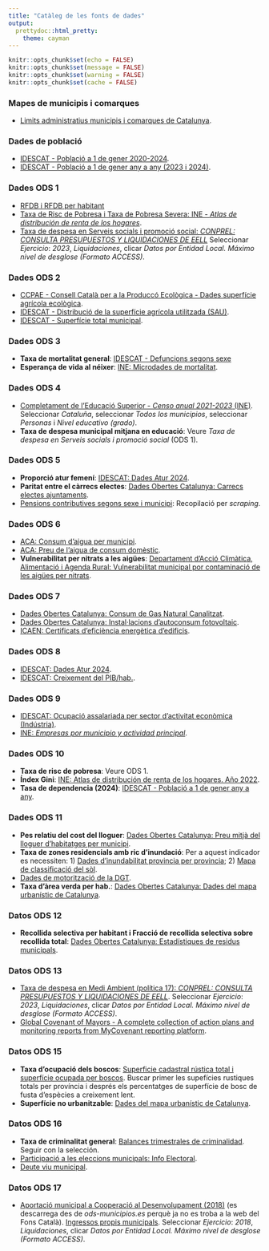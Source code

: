 ---
title: "Catàleg de les fonts de dades"
output:
  prettydoc::html_pretty:
    theme: cayman
---
<style>
.page-header{
    background-color: #BF8B2E;
    background-image: none;
    }


.main-content h3{
    color: #6f0f36;
    
}
    

</style>

```{r include=FALSE}
knitr::opts_chunk$set(echo = FALSE)
knitr::opts_chunk$set(message = FALSE)
knitr::opts_chunk$set(warning = FALSE)
knitr::opts_chunk$set(cache = FALSE)
```

<h3><b>Mapes de municipis i comarques</b></h3>

- [Limits administratius municipis i comarques de Catalunya](https://www.icgc.cat/){target="_blank"}.

<h3><b>Dades de població</b></h3>

- [IDESCAT - Població a 1 de gener 2020-2024](https://www.idescat.cat/pub/?id=pmh&n=446&lang=es&hist=taules%2Fv2%2Fpmh%2F446%2F477%2Fmun%2Fdata%3Flang%3Des%26_LAST_%3D7%5Ecl%3D1%2C1%2Fc%3D0%2Fr%3D1%2Ft%3D-1c%3B0d%2C2%2C3%2C4%2C5%2C6%3B2%2C2%2Fe%3D1){target="_blank"}.
- [IDESCAT - Població a 1 de gener any a any (2023 i 2024)](https://www.idescat.cat/pub/?id=censph&n=10&by=mun&f=zip&fi=ssv){target="_blank"}.


<h3><b>Dades ODS 1</b></h3>

- [RFDB i RFDB per habitant](https://www.idescat.cat/pub/?id=rfdbc&n=21181&lang=es){target="_blank"}
- [Taxa de Risc de Pobresa i Taxa de Pobresa Severa: INE - <i>Atlas de distribución de renta de los hogares</i>](https://www.ine.es/dynt3/inebase/index.htm?padre=7132){target="_blank"}.
- [Taxa de despesa en Serveis socials i promoció social: <i>CONPREL: CONSULTA PRESUPUESTOS Y LIQUIDACIONES DE EELL</i>](https://serviciostelematicosext.hacienda.gob.es/SGFAL/CONPREL){target="_blank"}
Seleccionar *Ejercicio*: *2023*, *Liquidaciones*, clicar *Datos por Entidad Local. Máximo nivel de desglose (Formato ACCESS)*.


<h3><b>Dades ODS 2</b></h3>

- [CCPAE - Consell Català per a la Produccó Ecològica - Dades superfície agrícola ecològica](https://www.ccpae.org/docs/estadistiques/2023/03_2023_superficie_total-comarcal-municipal.xlsx){target="_blank"}.
- [IDESCAT - Distribució de la superfície agrícola utilitzada (SAU)](https://www.idescat.cat/pub/?id=censag&n=16059&geo=mun){target="_blank"}.
- [IDESCAT - Superfície total municipal](https://www.idescat.cat/indicadors/?id=aec&n=15903){target="_blank"}.


<h3><b>Dades ODS 3</b></h3>

- **Taxa de mortalitat general**: [IDESCAT - Defuncions segons sexe](https://www.idescat.cat/pub/?id=def&n=365&geo=mun){target="_blank"}
- **Esperança de vida al néixer**: [INE: Microdades de mortalitat](https://www.ine.es/dyngs/INEbase/operacion.htm?c=Estadistica_C&cid=1254736177008&menu=resultados&idp=1254735573002#){target="_blank"}.


<h3><b>Dades ODS 4</b></h3>

- [Completament de l'Educació Superior - *Censo anual 2021-2023* (INE)](https://www.ine.es/dynt3/inebase/es/index.htm?padre=10608&capsel=10612){target="_blank"}. Seleccionar *Cataluña*, seleccionar *Todos los municipios*, seleccionar *Personas* i *Nivel educativo (grado)*.
- **Taxa de despesa municipal mitjana en educació**: Veure *Taxa de despesa en Serveis socials i promoció social* (ODS 1).


<h3><b>Dades ODS 5</b></h3>

- **Proporció atur femení**: [IDESCAT: Dades Atur 2024](https://www.idescat.cat/pub/?id=atureg&n=4299&geo=mun
){target="_blank"}.
- **Paritat entre el càrrecs electes**: [Dades Obertes Catalunya: Carrecs electes ajuntaments](https://analisi.transparenciacatalunya.cat/Sector-P-blic/C-rrecs-electes-dels-ens-locals/m5nd-xjza/about_data){target="_blank"}.
- [Pensions contributives segons sexe i municipi](https://www.idescat.cat/pub/?id=pens&n=10763){target="_blank"}: Recopilació per *scraping*.


<h3><b>Dades ODS 6</b></h3>

- [ACA: Consum d'aigua per municipi](https://aca.gencat.cat/web/.content/20_Aigua/08_consulta_de_dades/01_dades_obertes/01_visualitzacio_interactiva_dades/01_consum-aigua_comarques_catalunya/volum-aigua-consum-municipi.xlsx){target="_blank"}.
- [ACA: Preu de l'aigua de consum domèstic](https://aca.gencat.cat/web/.content/10_ACA/L_Observatori_preu_aigua/03-Preu-per-municipis-i-evolucio/Preus_per_municipi_ca.xlsx){target="_blank"}.
- **Vulnerabilitat per nitrats a les aigües**: [Departament d'Acció Climàtica, Alimentació i Agenda Rural: Vulnerabilitat municipal por contaminació de les aigües per nitrats](https://www.gencat.cat/agricultura/sig/bases/ZonVulNit.zip){target="_blank"}.


<h3><b>Dades ODS 7</b></h3>

- [Dades Obertes Catalunya: Consum de Gas Natural Canalitzat](https://analisi.transparenciacatalunya.cat/Energia/Consum-de-gas-natural-canalitzat-per-municipis-i-s/qvqg-zag8/about_data){target="_blank}.
- [Dades Obertes Catalunya: Instal·lacions d'autoconsum fotovoltaic](https://analisi.transparenciacatalunya.cat/Energia/Instal-lacions-d-autoconsum-el-ctric/2b4s-skfm/about_data){target="_blank}.
- [ICAEN: Certificats d’eficiència energètica d’edificis](https://analisi.transparenciacatalunya.cat/Energia/Certificats-d-efici-ncia-energ-tica-d-edificis/j6ii-t3w2/about_data){target="_blank}.

<h3><b>Dades ODS 8</b></h3>

- [IDESCAT: Dades Atur 2024](https://www.idescat.cat/pub/?id=atureg&n=4299&geo=mun){target="_blank"}.
- [IDESCAT: Creixement del PIB/hab.](https://www.idescat.cat/pub/?id=pibc&n=13830&by=mun){target="_blank"}.

<h3><b>Dades ODS 9</b></h3>

- [IDESCAT: Ocupació assalariada per sector d'activitat econòmica (Indústria)](https://www.idescat.cat/pub/?id=afic&n=14983&geo=mun&t=202304:p){target="_blank"}.
- [INE: *Empresas por municipio y actividad principal*](https://www.ine.es/jaxiT3/Tabla.htm?t=4721&L=0){target="_blank"}.


<h3><b>Dades ODS 10</b></h3>

- **Taxa de risc de pobresa**: Veure ODS 1.
- **Índex Gini**: [INE: Atlas de distribución de renta de los hogares. Año 2022](https://www.ine.es/dynt3/inebase/index.htm?padre=7132){target="_blank"}.
- **Tasa de dependencia (2024)**: [IDESCAT - Població a 1 de gener any a any](https://www.idescat.cat/pub/?id=censph&n=10&by=mun&f=zip&fi=ssv){target="_blank"}.

<h3><b>Dades ODS 11</b></h3>

- **Pes relatiu del cost del lloguer**: [Dades Obertes Catalunya: Preu mitjà del lloguer d’habitatges per municipi](https://analisi.transparenciacatalunya.cat/Habitatge/Preu-mitj-del-lloguer-d-habitatges-per-municipi/qww9-bvhh/about_data){target="_blank"}.
- **Taxa de zones residencials amb ric d'inundació**: Per a aquest indicador es necessiten: 1) [Dades d'inundabilitat provincia per provincia](https://www.miteco.gob.es/es/cartografia-y-sig/ide/descargas/agua/zi-lamina.html){target="_blank"}; 2) [Mapa de classificació del sòl](https://centrodedescargas.cnig.es/CentroDescargas/catalogo.do?Serie=SIOSE){target="_blank"}.
- [Dades de motorització de la DGT](https://www.dgt.es/menusecundario/dgt-en-cifras/dgt-en-cifras-resultados/dgt-en-cifras-detalle/Datos-municipales-informacion-general-2024/){target="_blank"}.
- **Taxa d'àrea verda per hab.**: [Dades Obertes Catalunya: Dades del mapa urbanístic de Catalunya](https://analisi.transparenciacatalunya.cat/Urbanisme-infraestructures/Dades-del-mapa-urban-stic-de-Catalunya/epsm-zskb/about_data){target="_blank"}.

<h3><b>Datos ODS 12</b></h3>

- **Recollida selectiva per habitant i Fracció de recollida selectiva sobre recollida total**:  [Dades Obertes Catalunya: Estadístiques de residus municipals](https://analisi.transparenciacatalunya.cat/Medi-Ambient/Estad-stiques-de-residus-municipals/69zu-w48s/about_data){target="_blank"}.

<h3><b>Datos ODS 13</b></h3>

- [Taxa de despesa en Medi Ambient (política 17): <i>CONPREL: CONSULTA PRESUPUESTOS Y LIQUIDACIONES DE EELL</i>](https://serviciostelematicosext.hacienda.gob.es/SGFAL/CONPREL){target="_blank"}.
Seleccionar *Ejercicio*: *2023*, *Liquidaciones*, clicar *Datos por Entidad Local. Máximo nivel de desglose (Formato ACCESS)*.
- [Global Covenant of Mayors - A complete collection of action plans and monitoring reports from MyCovenant reporting platform](https://data.jrc.ec.europa.eu/dataset/b425918f-53a1-495c-8619-cd370c302eb0){target="_blank"}.

<h3><b>Datos ODS 15</b></h3>

- **Taxa d'ocupació dels boscos**: [Superficie cadastral rústica total i superfície ocupada per boscos](https://www.catastro.hacienda.gob.es/esp/estadistica_10.asp){target="_blank"}. Buscar primer les supefícies rustiques totals per província i després els percentatges de superfície de bosc de fusta d'espècies a creixement lent.
-  **Superfície no urbanitzable**: [Dades del mapa urbanístic de Catalunya
](https://analisi.transparenciacatalunya.cat/Urbanisme-infraestructures/Dades-del-mapa-urban-stic-de-Catalunya/epsm-zskb/about_data){target="_blank"}.

<h3><b>Datos ODS 16</b></h3>

- **Taxa de criminalitat general**: [Balances trimestrales de criminalidad](https://estadisticasdecriminalidad.ses.mir.es/publico/portalestadistico/balances.html){target="_blank"}. Seguir con la selección.
- [Participació a les eleccions municipals: Info Electoral](https://infoelectoral.interior.gob.es/es/elecciones-celebradas/area-de-descargas/){target="_blank"}.
- [Deute viu municipal](https://www.hacienda.gob.es/es-ES/cdi/paginas/sistemasfinanciaciondeuda/informacioneells/deudaviva.aspx){target="_blank"}.

<h3><b>Datos ODS 17</b></h3>

- [Aportació municipal a Cooperació al Desenvolupament (2018)](https://ods-municipios.es/catalunya/07MunicipisCatalans.zip){target="_blank"} (es descarrega des de *ods-municipios.es* perquè ja no es troba a la web del Fons Català). [Ingressos propis municipals](https://serviciostelematicosext.hacienda.gob.es/SGFAL/CONPREL){target="_blank"}. Seleccionar *Ejercicio*: *2018*, *Liquidaciones*, clicar *Datos por Entidad Local. Máximo nivel de desglose (Formato ACCESS)*.








